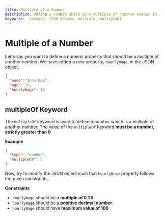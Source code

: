 ```yaml
---
title: Multiple of a Number
description: Define a number which is a multiple of another number in JSON Schema.
keywords:  integer, JSON Schema, multiple, multipleOf
---
```


# Multiple of a Number

Let's say you want to define a numeric property that should be a multiple of another number. We have added a new property, `hourlyWage`, in the JSON object.


```json highlightLineStart={4}
{
  "name":"John Doe",
  "age": 25,
  "hourlyWage": 10
}
```

## multipleOf Keyword 

The `multipleOf` keyword is used to define a number which is a multiple of another number. The value of the `multipleOf` keyword **must be a number, strictly greater than 0**

**Example**

```json
{
  "type": "number",
  "multipleOf": 5
}
```

Now, try to modify the JSON object such that `hourlyWage` property follows the given constraints. 

**Constraints**
- `hourlyWage` should be a **multiple of 0.25**
- `hourlyWage` should be a **positive decimal number**
- `hourlyWage` should have **maximum value of 100**

